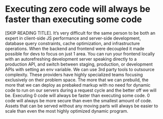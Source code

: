 
<SplitRight>

  # Executing zero code will always be faster than executing some code

  <ZeroCode />
</SplitRight>

<Notes>
  [SKIP READING TITLE]. It’s very difficult for the same person to be
  both an expert in client-side JS performance and server-side
  development, database query constraints, cache optimization, and
  infrastructure operations. When the backend and frontend were decoupled
  it made possible for devs to focus on just 1 area. You can run your
  frontend locally with an autorefreshing development server speaking
  directly to a production API, and switch between staging, production,
  or development APIs with setting an env variable. We can use 3rd party
  tools to outsource complexity. These providers have highly specialized
  teams focusing exclusively on their problem space. The more that we
  can prebuild, the more that we can deploy as prebaked markup with no
  need for dynamic code to run on our servers during a request cycle
  and the better off we will be. Executing 0 code will always be faster
  than executing some code. 0 code will always be more secure than 
  even the smallest amount of code. Assets that can be served without
  any moving parts will always be easier to scale than even the most
  highly optimized dynamic program.
</Notes>
